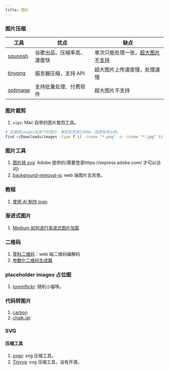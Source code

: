 ```yaml
---
title: 图片
---
```


### 图片压缩

| 工具                              | 优点                       | 缺点                                                                                       |
| --------------------------------- | -------------------------- | ------------------------------------------------------------------------------------------ |
| [squoosh](https://squoosh.app/)   | 谷歌出品、压缩率高、速度快 | 单次只能处理一张，[超大图片不支持](https://github.com/GoogleChromeLabs/squoosh/issues/298) |
| [tinypng](https://tinypng.com/)   | 服务器压缩，支持 API       | 超大图片上传速度慢，处理速慢                                                               |
| [optimage](https://optimage.app/) | 支持批量处理、付费软件     | 超大图片不支持                                                                             |

### 图片裁剪

1. `sips`: Mac 自带的图片裁剪工具。

```bash
# 批量把images目录下的图片，裁剪到宽度12000，高度保持比例。
find ~/Downloads/images -type f \( -iname "*.png" -o -iname "*.jpg" \) | xargs -I {} sips -Z 12000 "{}"
```

### 图片工具

1. [图片转 svg](https://express.adobe.com/zh-Hans-CN/tools/convert-to-svg): Adobe 提供的(需要登录https://express.adobe.com/ 才可以访问)
2. [background-removal-js](https://github.com/imgly/background-removal-js): web 端图片去背景。<Badge github="https://github.com/imgly/background-removal-js" />

### 教程

1. [使用 AI 制作 logo](https://twitter.com/itsPaulAi/status/1668979943147986945)
   <Tweet id="1668979943147986945" />

### 渐进式图片

1. [Medium 如何进行渐进式图片加载](https://jmperezperez.com/blog/medium-image-progressive-loading-placeholder/)

### 二维码

1. [草料二维码](https://cli.im/)：web 端二维码编解码
2. [参数化二维码生成器](https://qrbtf.com/)

### placeholder images 占位图

1. [loremflickr](https://loremflickr.com/): 随机小猫咪。

### 代码转图片

1. [carbon](https://carbon.now.sh/)
2. [chalk.ist](https://chalk.ist/): <Badge github="https://github.com/Idered/chalk.ist" />

### SVG

#### 压缩工具

1. [svgo](https://github.com/svg/svgo): svg 压缩工具。<Badge github="https://github.com/svg/svgo" npm="svgo" />
2. [Tinyvg](https://tinyvg.tech/): svg 压缩工具，没有开源。
